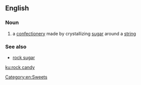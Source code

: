 ==English==

===Noun===
{{wikipedia}}
{{en-noun|head=[[rock]] [[candy]]|-}}

# {{label|en|US}} a [[confectionery]] made by crystallizing [[sugar]] around a [[string]]

===See also===
* [[rock sugar]]
[[Category:en:Sweets]]

[[ku:rock candy]]